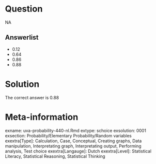 Question
========

NA

Answerlist
----------
* 0.12
* 0.64
* 0.86
* 0.88

Solution
========

The correct answer is  0.88 

Meta-information
================
exname: uva-probability-440-nl.Rmd 
extype: schoice 
exsolution: 0001 
exsection: Probability/Elementary Probability/Random variables
exextra[Type]: Calculation, Case, Conceptual, Creating graphs, Data manipulation, Interpretating graph, Interpretating output, Performing analysis, Test choice 
exextra[Langauge]: Dutch 
exextra[Level]: Statistical Literacy, Statistical Reasoning, Statistical Thinking 
